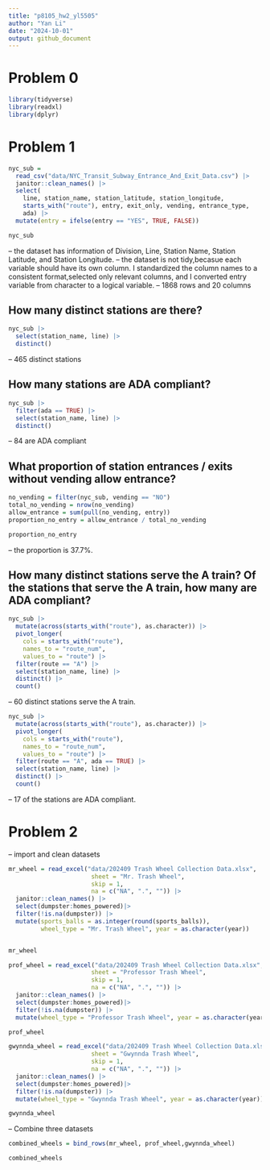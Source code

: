 ```yaml
---
title: "p8105_hw2_yl5505"
author: "Yan Li"
date: "2024-10-01"
output: github_document
---
```


# Problem 0
```r
library(tidyverse)
library(readxl)
library(dplyr)
```

# Problem 1
```r
nyc_sub = 
  read_csv("data/NYC_Transit_Subway_Entrance_And_Exit_Data.csv") |>
  janitor::clean_names() |>
  select(
    line, station_name, station_latitude, station_longitude, 
    starts_with("route"), entry, exit_only, vending, entrance_type, 
    ada) |> 
  mutate(entry = ifelse(entry == "YES", TRUE, FALSE))

nyc_sub
```
-- the dataset has information of Division, Line, Station Name, Station Latitude, and Station Longitude. 
-- the dataset is not tidy,becasue each variable should have its own column. I standardized the column names to a consistent format,selected only relevant columns, and I converted entry variable from character to a logical variable.
-- 1868 rows and 20 columns


## How many distinct stations are there?
```r
nyc_sub |> 
  select(station_name, line) |> 
  distinct()
```
-- 465 distinct stations

## How many stations are ADA compliant?
```r
nyc_sub |> 
  filter(ada == TRUE) |> 
  select(station_name, line) |> 
  distinct()
```
-- 84 are ADA compliant

## What proportion of station entrances / exits without vending allow entrance?

```r
no_vending = filter(nyc_sub, vending == "NO")
total_no_vending = nrow(no_vending)
allow_entrance = sum(pull(no_vending, entry))
proportion_no_entry = allow_entrance / total_no_vending

proportion_no_entry
```
-- the proportion is 37.7%. 


## How many distinct stations serve the A train? Of the stations that serve the A train, how many are ADA compliant?
```r
nyc_sub |> 
  mutate(across(starts_with("route"), as.character)) |> 
  pivot_longer(
    cols = starts_with("route"), 
    names_to = "route_num", 
    values_to = "route") |> 
  filter(route == "A") |> 
  select(station_name, line) |> 
  distinct() |> 
  count()

```
-- 60 distinct stations serve the A train.

```r
nyc_sub |> 
  mutate(across(starts_with("route"), as.character)) |> 
  pivot_longer(
    cols = starts_with("route"), 
    names_to = "route_num", 
    values_to = "route") |> 
  filter(route == "A", ada == TRUE) |> 
  select(station_name, line) |> 
  distinct() |> 
  count() 

```
-- 17 of the stations are ADA compliant. 


# Problem 2
-- import and clean datasets
```r
mr_wheel = read_excel("data/202409 Trash Wheel Collection Data.xlsx", 
                       sheet = "Mr. Trash Wheel", 
                       skip = 1, 
                       na = c("NA", ".", "")) |> 
  janitor::clean_names() |> 
  select(dumpster:homes_powered)|>
  filter(!is.na(dumpster)) |> 
  mutate(sports_balls = as.integer(round(sports_balls)),
         wheel_type = "Mr. Trash Wheel", year = as.character(year))


mr_wheel
```

```r
prof_wheel = read_excel("data/202409 Trash Wheel Collection Data.xlsx", 
                       sheet = "Professor Trash Wheel", 
                       skip = 1, 
                       na = c("NA", ".", "")) |> 
  janitor::clean_names() |> 
  select(dumpster:homes_powered)|>
  filter(!is.na(dumpster)) |>
  mutate(wheel_type = "Professor Trash Wheel", year = as.character(year))

prof_wheel
```

```r
gwynnda_wheel = read_excel("data/202409 Trash Wheel Collection Data.xlsx", 
                       sheet = "Gwynnda Trash Wheel", 
                       skip = 1, 
                       na = c("NA", ".", "")) |> 
  janitor::clean_names() |> 
  select(dumpster:homes_powered)|>
  filter(!is.na(dumpster)) |>
  mutate(wheel_type = "Gwynnda Trash Wheel", year = as.character(year))

gwynnda_wheel
```

-- Combine three datasets
```r
combined_wheels = bind_rows(mr_wheel, prof_wheel,gwynnda_wheel)

combined_wheels
```



